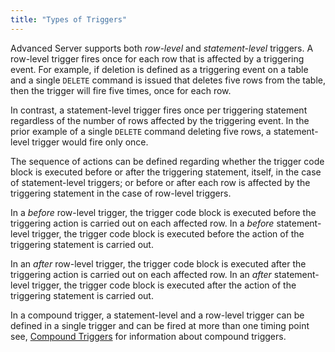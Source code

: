```yaml
---
title: "Types of Triggers"
---
```


<div id="types_of_triggers" class="registered_link"></div>


Advanced Server supports both *row-level* and *statement-level* triggers. A row-level trigger fires once for each row that is affected by a triggering event. For example, if deletion is defined as a triggering event on a table and a single `DELETE` command is issued that deletes five rows from the table, then the trigger will fire five times, once for each row.

In contrast, a statement-level trigger fires once per triggering statement regardless of the number of rows affected by the triggering event. In the prior example of a single `DELETE` command deleting five rows, a statement-level trigger would fire only once.

The sequence of actions can be defined regarding whether the trigger code block is executed before or after the triggering statement, itself, in the case of statement-level triggers; or before or after each row is affected by the triggering statement in the case of row-level triggers.

In a *before* row-level trigger, the trigger code block is executed before the triggering action is carried out on each affected row. In a *before* statement-level trigger, the trigger code block is executed before the action of the triggering statement is carried out.

In an *after* row-level trigger, the trigger code block is executed after the triggering action is carried out on each affected row. In an *after* statement-level trigger, the trigger code block is executed after the action of the triggering statement is carried out.

In a compound trigger, a statement-level and a row-level trigger can be defined in a single trigger and can be fired at more than one timing point see, [Compound Triggers](../13_triggers/#compound_triggers) for information about compound triggers.

